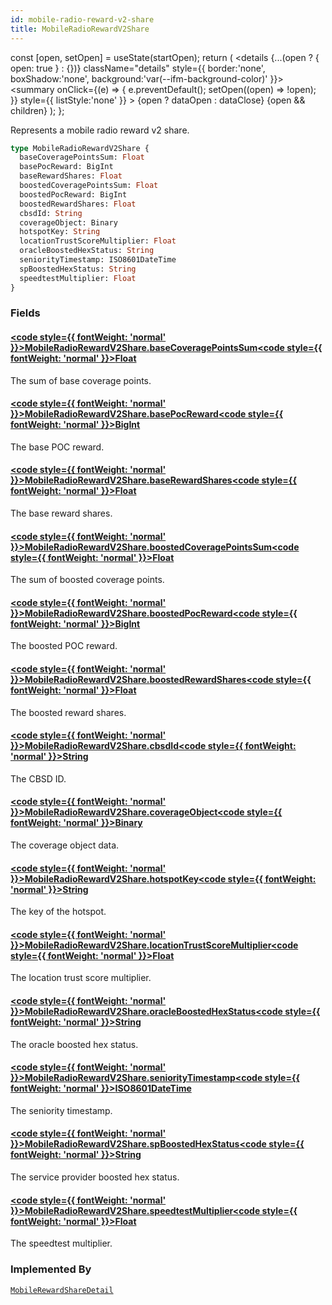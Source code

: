 ```yaml
---
id: mobile-radio-reward-v2-share
title: MobileRadioRewardV2Share
---
```









  const [open, setOpen] = useState(startOpen);
  return (
    <details {...(open ? { open: true } : {})} className="details" style={{ border:'none', boxShadow:'none', background:'var(--ifm-background-color)' }}>
      <summary
        onClick={(e) => {
          e.preventDefault();
          setOpen((open) => !open);
        }}
        style={{ listStyle:'none' }}
      >
      {open ? dataOpen : dataClose}
      </summary>
      {open && children}
    </details>
  );
};








Represents a mobile radio reward v2 share.


```graphql
type MobileRadioRewardV2Share {
  baseCoveragePointsSum: Float
  basePocReward: BigInt
  baseRewardShares: Float
  boostedCoveragePointsSum: Float
  boostedPocReward: BigInt
  boostedRewardShares: Float
  cbsdId: String
  coverageObject: Binary
  hotspotKey: String
  locationTrustScoreMultiplier: Float
  oracleBoostedHexStatus: String
  seniorityTimestamp: ISO8601DateTime
  spBoostedHexStatus: String
  speedtestMultiplier: Float
}
```




### Fields

#### [<code style={{ fontWeight: 'normal' }}>MobileRadioRewardV2Share.<b>baseCoveragePointsSum</b></code>](#)<Bullet />[<code style={{ fontWeight: 'normal' }}><b>Float</b></code>](/graphql/schema/types/scalars/float.mdx) <Badge class="badge badge--secondary " text="scalar"/> 
The sum of base coverage points.


#### [<code style={{ fontWeight: 'normal' }}>MobileRadioRewardV2Share.<b>basePocReward</b></code>](#)<Bullet />[<code style={{ fontWeight: 'normal' }}><b>BigInt</b></code>](/graphql/schema/types/scalars/big-int.mdx) <Badge class="badge badge--secondary " text="scalar"/> 
The base POC reward.


#### [<code style={{ fontWeight: 'normal' }}>MobileRadioRewardV2Share.<b>baseRewardShares</b></code>](#)<Bullet />[<code style={{ fontWeight: 'normal' }}><b>Float</b></code>](/graphql/schema/types/scalars/float.mdx) <Badge class="badge badge--secondary " text="scalar"/> 
The base reward shares.


#### [<code style={{ fontWeight: 'normal' }}>MobileRadioRewardV2Share.<b>boostedCoveragePointsSum</b></code>](#)<Bullet />[<code style={{ fontWeight: 'normal' }}><b>Float</b></code>](/graphql/schema/types/scalars/float.mdx) <Badge class="badge badge--secondary " text="scalar"/> 
The sum of boosted coverage points.


#### [<code style={{ fontWeight: 'normal' }}>MobileRadioRewardV2Share.<b>boostedPocReward</b></code>](#)<Bullet />[<code style={{ fontWeight: 'normal' }}><b>BigInt</b></code>](/graphql/schema/types/scalars/big-int.mdx) <Badge class="badge badge--secondary " text="scalar"/> 
The boosted POC reward.


#### [<code style={{ fontWeight: 'normal' }}>MobileRadioRewardV2Share.<b>boostedRewardShares</b></code>](#)<Bullet />[<code style={{ fontWeight: 'normal' }}><b>Float</b></code>](/graphql/schema/types/scalars/float.mdx) <Badge class="badge badge--secondary " text="scalar"/> 
The boosted reward shares.


#### [<code style={{ fontWeight: 'normal' }}>MobileRadioRewardV2Share.<b>cbsdId</b></code>](#)<Bullet />[<code style={{ fontWeight: 'normal' }}><b>String</b></code>](/graphql/schema/types/scalars/string.mdx) <Badge class="badge badge--secondary " text="scalar"/> 
The CBSD ID.


#### [<code style={{ fontWeight: 'normal' }}>MobileRadioRewardV2Share.<b>coverageObject</b></code>](#)<Bullet />[<code style={{ fontWeight: 'normal' }}><b>Binary</b></code>](/graphql/schema/types/scalars/binary.mdx) <Badge class="badge badge--secondary " text="scalar"/> 
The coverage object data.


#### [<code style={{ fontWeight: 'normal' }}>MobileRadioRewardV2Share.<b>hotspotKey</b></code>](#)<Bullet />[<code style={{ fontWeight: 'normal' }}><b>String</b></code>](/graphql/schema/types/scalars/string.mdx) <Badge class="badge badge--secondary " text="scalar"/> 
The key of the hotspot.


#### [<code style={{ fontWeight: 'normal' }}>MobileRadioRewardV2Share.<b>locationTrustScoreMultiplier</b></code>](#)<Bullet />[<code style={{ fontWeight: 'normal' }}><b>Float</b></code>](/graphql/schema/types/scalars/float.mdx) <Badge class="badge badge--secondary " text="scalar"/> 
The location trust score multiplier.


#### [<code style={{ fontWeight: 'normal' }}>MobileRadioRewardV2Share.<b>oracleBoostedHexStatus</b></code>](#)<Bullet />[<code style={{ fontWeight: 'normal' }}><b>String</b></code>](/graphql/schema/types/scalars/string.mdx) <Badge class="badge badge--secondary " text="scalar"/> 
The oracle boosted hex status.


#### [<code style={{ fontWeight: 'normal' }}>MobileRadioRewardV2Share.<b>seniorityTimestamp</b></code>](#)<Bullet />[<code style={{ fontWeight: 'normal' }}><b>ISO8601DateTime</b></code>](/graphql/schema/types/scalars/iso8601-date-time.mdx) <Badge class="badge badge--secondary " text="scalar"/> 
The seniority timestamp.


#### [<code style={{ fontWeight: 'normal' }}>MobileRadioRewardV2Share.<b>spBoostedHexStatus</b></code>](#)<Bullet />[<code style={{ fontWeight: 'normal' }}><b>String</b></code>](/graphql/schema/types/scalars/string.mdx) <Badge class="badge badge--secondary " text="scalar"/> 
The service provider boosted hex status.


#### [<code style={{ fontWeight: 'normal' }}>MobileRadioRewardV2Share.<b>speedtestMultiplier</b></code>](#)<Bullet />[<code style={{ fontWeight: 'normal' }}><b>Float</b></code>](/graphql/schema/types/scalars/float.mdx) <Badge class="badge badge--secondary " text="scalar"/> 
The speedtest multiplier.






### Implemented By

[`MobileRewardShareDetail`](/graphql/schema/types/unions/mobile-reward-share-detail.mdx)  <Badge class="badge badge--secondary badge--relation" text="union"/>